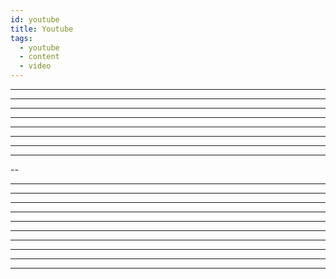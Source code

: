 ```yaml
---
id: youtube
title: Youtube
tags:
  - youtube
  - content
  - video
---
```



<Embed url='https://www.youtube.com/watch?v=G0cYR2CdH7Y' />

---

<Embed url='https://www.youtube.com/watch?v=ljcJ5D2SWUw' />

---

<Embed url='https://www.youtube.com/watch?v=IKEC4yCxEF8' />

---

<Embed url='https://www.youtube.com/watch?v=_SUHXY8o7gU' />

---

<Embed url='https://www.youtube.com/watch?v=3b7KvS_AoXI' />

---

<Embed url='https://www.youtube.com/watch?v=UEmqJaKZJdc' />

---

<Embed url='https://www.youtube.com/watch?v=Rw6Z3rlc0tg' />

---

<Embed url='https://www.youtube.com/watch?v=tZur40uFUKc' />

---

<Embed url='https://www.youtube.com/watch?v=Bmw_6oOvO3s' />

--

<Embed url='https://www.youtube.com/watch?v=9jDUfrWSgQU' />

---

<Embed url='https://www.youtube.com/watch?v=FszbrKybdOY' />

---

<Embed url='https://www.youtube.com/watch?v=dAazdich_qg' />

---

<Embed url='https://www.youtube.com/watch?v=0E2XfbjzmAI' />

---

<Embed url='https://www.youtube.com/watch?v=N9Al-Ok89SA' />

---

<Embed url='https://www.youtube.com/watch?v=xf8CQxfYkls' />

---

<Embed url='https://www.youtube.com/watch?v=DyOQ6SOekBI' />

---

<Embed url='https://www.youtube.com/watch?v=cEqOs1tg_C0' />

---

<Embed url='https://www.youtube.com/watch?v=d-RMMnlotzY' />

---

<Embed url='https://www.youtube.com/watch?v=X1EbHgFxSdw' />

---
